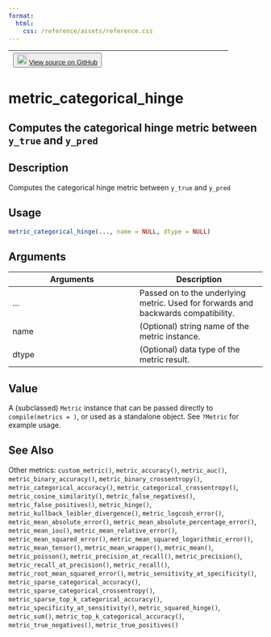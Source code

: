 ```yaml
---
format:
  html:
    css: /reference/assets/reference.css
---
```


| <button class="button"> ![](/reference/assets/GitHub-Mark-32px.png){width="20"} [View source on GitHub](https://github.com/rstudio/keras//blob/main/R/metrics.R#L1217) </button> |
|:------------------------------:|:--------------------------------------:|

# metric_categorical_hinge

## Computes the categorical hinge metric between `y_true` and `y_pred`

## Description
Computes the categorical hinge metric between `y_true` and `y_pred`


## Usage
```r
metric_categorical_hinge(..., name = NULL, dtype = NULL) 
```

## Arguments
|Arguments|Description|
|---|---|
| ... | Passed on to the underlying metric. Used for forwards and backwards compatibility. |
| name | (Optional) string name of the metric instance. |
| dtype | (Optional) data type of the metric result. |



## Value
A (subclassed) `Metric` instance that can be passed directly to `compile(metrics = )`, or used as a standalone object. See `?Metric` for example usage. 



## See Also
Other metrics:  `custom_metric()`, `metric_accuracy()`, `metric_auc()`, `metric_binary_accuracy()`, `metric_binary_crossentropy()`, `metric_categorical_accuracy()`, `metric_categorical_crossentropy()`, `metric_cosine_similarity()`, `metric_false_negatives()`, `metric_false_positives()`, `metric_hinge()`, `metric_kullback_leibler_divergence()`, `metric_logcosh_error()`, `metric_mean_absolute_error()`, `metric_mean_absolute_percentage_error()`, `metric_mean_iou()`, `metric_mean_relative_error()`, `metric_mean_squared_error()`, `metric_mean_squared_logarithmic_error()`, `metric_mean_tensor()`, `metric_mean_wrapper()`, `metric_mean()`, `metric_poisson()`, `metric_precision_at_recall()`, `metric_precision()`, `metric_recall_at_precision()`, `metric_recall()`, `metric_root_mean_squared_error()`, `metric_sensitivity_at_specificity()`, `metric_sparse_categorical_accuracy()`, `metric_sparse_categorical_crossentropy()`, `metric_sparse_top_k_categorical_accuracy()`, `metric_specificity_at_sensitivity()`, `metric_squared_hinge()`, `metric_sum()`, `metric_top_k_categorical_accuracy()`, `metric_true_negatives()`, `metric_true_positives()`

